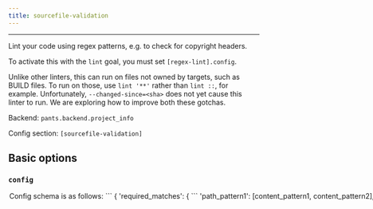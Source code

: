 ```yaml
---
title: sourcefile-validation
---
```



---

Lint your code using regex patterns, e.g. to check for copyright headers.

To activate this with the `lint` goal, you must set `[regex-lint].config`.

Unlike other linters, this can run on files not owned by targets, such as BUILD files. To run on those, use `lint '**'` rather than `lint ::`, for example. Unfortunately, `--changed-since=<sha>` does not yet cause this linter to run. We are exploring how to improve both these gotchas.

Backend: <span className="color--primary">`pants.backend.project_info`</span>

Config section: <span className="color--primary">`[sourcefile-validation]`</span>

<span className={styles.options}>

## Basic options

### `config`

<Option
  cli_repr={`--sourcefile-validation-config="{'key1': val1, 'key2': val2, ...}"`}
  env_repr='PANTS_SOURCEFILE_VALIDATION_CONFIG'
  default_repr={`{}`}
>
Config schema is as follows:
```
{
  &#x27;required_matches&#x27;: {
```
'path_pattern1': [content_pattern1, content_pattern2],
'path_pattern2': [content_pattern1, content_pattern3],
...
```

  },
  &#x27;path_patterns&#x27;: [
```
{
  'name': path_pattern1',
  'pattern': <path regex pattern>,
  'inverted': True|False (defaults to False),
  'content_encoding': <encoding> (defaults to utf8)
},
...
```

  ],
  &#x27;content_patterns&#x27;: [
```
{
  'name': 'content_pattern1',
  'pattern': <content regex pattern>,
  'inverted': True|False (defaults to False)
}
...
```

  ]
}
```


Meaning: if a file matches some path pattern, its content must match all the corresponding content patterns.

It&#x27;s often helpful to load this config from a JSON or YAML file. To do that, set `[regex-lint].config = '@path/to/config.yaml'`, for example.
</Option>

### `detail_level`

<Option
  cli_repr={`--sourcefile-validation-detail-level=<DetailLevel>`}
  env_repr='PANTS_SOURCEFILE_VALIDATION_DETAIL_LEVEL'
  one_of='none, summary, nonmatching, names, all'
  default_repr={`nonmatching`}
>
How much detail to include in the result.
</Option>

## Advanced options

None

## Deprecated options

None

</span>